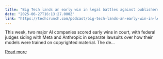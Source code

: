```yaml
---
title: "Big Tech lands an early win in legal battles against publishers"
date: "2025-06-27T16:13:27.000Z"
link: "https://techcrunch.com/podcast/big-tech-lands-an-early-win-in-legal-battles-against-publishers/"
---
```


This week, two major AI companies scored early wins in court, with federal judges siding with Meta and Anthropic in separate lawsuits over how their models were trained on copyrighted material. The de...

[Read more](https://techcrunch.com/podcast/big-tech-lands-an-early-win-in-legal-battles-against-publishers/)
